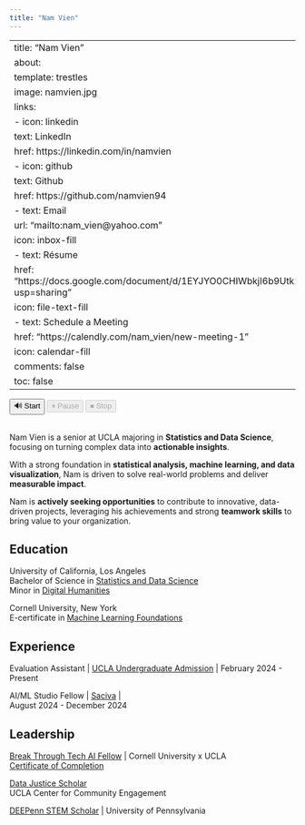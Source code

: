 ```yaml
---
title: "Nam Vien"
---
```


---
title: "Nam Vien"
about:
  template: trestles
  image: namvien.jpg
  links:
    - icon: linkedin
      text: LinkedIn
      href: https://linkedin.com/in/namvien
    - icon: github
      text: Github
      href: https://github.com/namvien94
    - text: Email
      url: "mailto:nam_vien@yahoo.com"
      icon: inbox-fill
    - text: Résume
      href: "https://docs.google.com/document/d/1EYJYO0CHIWbkjI6b9Utk1_JPPWpXC6a1cThHscfq8Yo/edit?usp=sharing"
      icon: file-text-fill
    - text: Schedule a Meeting
      href: "https://calendly.com/nam_vien/new-meeting-1"
      icon: calendar-fill
comments: false
toc: false
---

<!-- Screen Reader Button -->
<!-- <button id="screenReaderButton" aria-label="">🎙 Screen Reader</button> -->
<!-- Buttons for TTS Control -->
<button id="startButton">🔊 Start</button>
<button id="pauseResumeButton" disabled>⏸ Pause</button>
<button id="stopButton" disabled>⏹ Stop</button>
\
Nam Vien is a senior at UCLA majoring in **Statistics and Data Science**, focusing on turning complex data into **actionable insights**.\

With a strong foundation in **statistical analysis, machine learning, and data visualization**, Nam is driven to solve real-world problems and deliver **measurable impact**.\

Nam is **actively seeking opportunities** to contribute to innovative, data-driven projects, leveraging his achievements and strong **teamwork skills** to bring value to your organization.

## Education

University of California, Los Angeles\
Bachelor of Science in [Statistics and Data Science](CeD.25EN-HAQQ-NQNQ.pdf){target="_blank"} \
Minor in [Digital Humanities](https://dh.ucla.edu/undergraduate-minor/){target="_blank"} \

Cornell University, New York\
E-certificate in [Machine Learning Foundations](Nam%20Vien%20ML%20Foundations%20Certificate.pdf){target="_blank"} \

## Experience

Evaluation Assistant \| [UCLA Undergraduate Admission](https://admission.ucla.edu/contact){target="_blank"} \| February 2024 - Present

AI/ML Studio Fellow \| [Saciva](https://www.linkedin.com/pulse/finding-housing-international-student-usa-abhishikth-m-yvlqc/){target="_blank"} \|\
August 2024 - December 2024

## Leadership

[Break Through Tech AI Fellow](https://www.breakthroughtech.org/programs/the-ai-program/){target="_blank"} \| Cornell University x UCLA \
[Certificate of Completion](Certificate of Completion.pdf){target="_blank"} \

[Data Justice Scholar](https://communityengagement.ucla.edu/programs/data-justice-scholars-program/){target="_blank"} \
UCLA Center for Community Engagement \

[DEEPenn STEM Scholar](https://web.sas.upenn.edu/deepennstem/deepenn-stem-weekend-2024/){target="_blank"} \| University of Pennsylvania \


<script>
  // Initialize the speech object
  const speech = new SpeechSynthesisUtterance();
  let isPaused = false; // State to track pause/resume

  // Start Button
  document.getElementById('startButton').addEventListener('click', function () {
    const text = document.body.innerText || document.body.textContent; // Get the entire page content
    speech.lang = 'en-US'; // English language
    speech.text = text; // Set the text content
    speech.rate = 1; // Normal speech rate
    speech.pitch = 1; // Normal pitch

    window.speechSynthesis.speak(speech); // Start speaking

    // Enable Pause/Resume and Stop buttons
    document.getElementById('pauseResumeButton').disabled = false;
    document.getElementById('stopButton').disabled = false;
    document.getElementById('startButton').disabled = true; // Disable Start button
  });

  // Pause/Resume Button
  document.getElementById('pauseResumeButton').addEventListener('click', function () {
    if (window.speechSynthesis.speaking && !isPaused) {
      window.speechSynthesis.pause(); // Pause speech
      this.textContent = '▶️ Resume'; // Change button text
      isPaused = true;
    } else if (isPaused) {
      window.speechSynthesis.resume(); // Resume speech
      this.textContent = '⏸ Pause'; // Change button text back
      isPaused = false;
    }
  });

  // Stop Button
  document.getElementById('stopButton').addEventListener('click', function () {
    window.speechSynthesis.cancel(); // Stop speech
    isPaused = false; // Reset pause state

    // Reset buttons
    document.getElementById('pauseResumeButton').disabled = true;
    document.getElementById('stopButton').disabled = true;
    document.getElementById('startButton').disabled = false; // Re-enable Start button
    document.getElementById('pauseResumeButton').textContent = '⏸ Pause'; // Reset button text
  });

  // Reset buttons when speech ends
  speech.addEventListener('end', function () {
    document.getElementById('pauseResumeButton').disabled = true;
    document.getElementById('stopButton').disabled = true;
    document.getElementById('startButton').disabled = false;
    document.getElementById('pauseResumeButton').textContent = '⏸ Pause'; // Reset button text
  });
</script>
